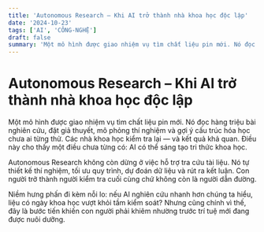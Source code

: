 ```yaml
---
title: 'Autonomous Research – Khi AI trở thành nhà khoa học độc lập'
date: '2024-10-23'
tags: ['AI', 'CÔNG-NGHỆ']
draft: false
summary: 'Một mô hình được giao nhiệm vụ tìm chất liệu pin mới. Nó đọc hàng triệu bài nghiên cứu, đặt giả thuy'
---
```


# Autonomous Research – Khi AI trở thành nhà khoa học độc lập

Một mô hình được giao nhiệm vụ tìm chất liệu pin mới. Nó đọc hàng triệu bài nghiên cứu, đặt giả thuyết, mô phỏng thí nghiệm và gợi ý cấu trúc hóa học chưa ai từng thử. Các nhà khoa học kiểm tra lại — và kết quả khả quan. Điều này cho thấy một điều chưa từng có: AI có thể sáng tạo tri thức khoa học.

Autonomous Research không còn dừng ở việc hỗ trợ tra cứu tài liệu. Nó tự thiết kế thí nghiệm, tối ưu quy trình, dự đoán dữ liệu và rút ra kết luận. Con người trở thành người kiểm tra cuối cùng chứ không còn là người dẫn đường.

Niềm hưng phấn đi kèm nỗi lo: nếu AI nghiên cứu nhanh hơn chúng ta hiểu, liệu có ngày khoa học vượt khỏi tầm kiểm soát? Nhưng cũng chính vì thế, đây là bước tiến khiến con người phải khiêm nhường trước trí tuệ mới đang được nuôi dưỡng.